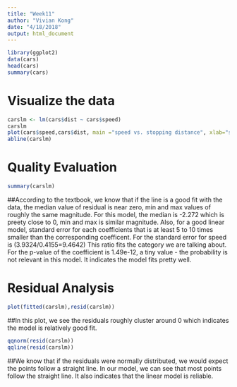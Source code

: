 ```yaml
---
title: "Week11"
author: "Vivian Kong"
date: "4/18/2018"
output: html_document
---
```


```r
library(ggplot2)
data(cars)
head(cars)
summary(cars)
```

# Visualize the data

```r
carslm <- lm(cars$dist ~ cars$speed)
carslm
plot(cars$speed,cars$dist, main ="speed vs. stopping distance", xlab="speed", ylab="stopping distance")
abline(carslm)
```

# Quality Evaluation

```r
summary(carslm)
```

##According to the textbook, we know that if the line is a good fit with the data, the median value of residual is near zero, min and max values of roughly the same magnitude. For this model, the median is -2.272 which is preety close to 0, min and max is similar magnitude. Also, for a good linear model, standard error for each coefficients that is at least 5 to 10 times smaller than the corresponding coefficent. For the standard error for speed is (3.9324/0.4155=9.4642) This ratio fits the category we are talking about. For the p-value of the coefficient is 1.49e-12, a tiny value - the probability is not relevant in this model. It indicates the model fits pretty well. 

# Residual Analysis

```r
plot(fitted(carslm),resid(carslm))
```

##In this plot, we see the residuals roughly cluster around 0 which indicates the model is relatively good fit. 

```r
qqnorm(resid(carslm))
qqline(resid(carslm))
```

##We know that if the residuals were normally distributed, we would expect the points follow a straight line. In our model, we can see that most points follow the straight line. It also indicates that the linear model is reliable.
